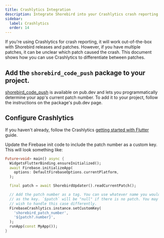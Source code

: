 ```yaml
---
title: Crashlytics Integration
description: Integrate Shorebird into your Crashlytics crash reporting
sidebar:
  label: Crashlytics
  order: 14
---
```


If you're using Crashlytics for crash reporting, it will work out-of-the-box
with Shorebird releases and patches. However, if you have multiple patches, it
can be unclear which patch caused the crash. This document shows how you can use
Crashlytics to differentiate between patches.

## Add the `shorebird_code_push` package to your project.

[shorebird_code_push](https://pub.dev/packages/shorebird_code_push) is available
on pub.dev and lets you programmatically determine your app's current patch
number. To add it to your project, follow the instructions on the package's
pub.dev page.

## Configure Crashlytics

If you haven't already, follow the Crashlytics
[getting started with Flutter](https://firebase.google.com/docs/crashlytics/get-started?platform=flutter)
guide.

Update the Firebase init code to include the patch number as a custom key. This
will look something like:

```dart
Future<void> main() async {
  WidgetsFlutterBinding.ensureInitialized();
  await Firebase.initializeApp(
    options: DefaultFirebaseOptions.currentPlatform,
  );

  final patch = await ShorebirdUpdater().readCurrentPatch();

  // Add the patch number as a tag. You can use whatever name you would like
  // as the key. `$patch` will be "null" if there is no patch. You may
  // wish to handle this case differently.
  FirebaseCrashlytics.instance.setCustomKey(
    'shorebird_patch_number',
    '${patch?.number}',
  );
  runApp(const MyApp());
}
```
